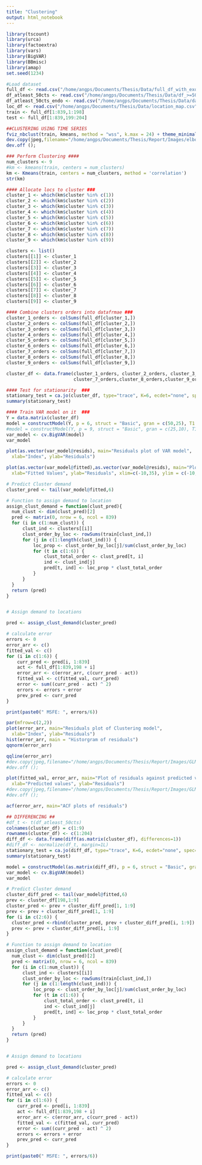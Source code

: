```yaml
---
title: "Clustering"
output: html_notebook
---
```


```r
library(tscount)
library(urca)
library(factoextra)
library(vars)
library(BigVAR)
library(BBmisc)
library(amap)
set.seed(1234)
```

```r
#Load dataset
full_df <- read.csv("/home/angps/Documents/Thesis/Data/full_df_with_exo.csv")
df_atleast_50cts <- read.csv("/home/angps/Documents/Thesis/Data/df_>=50_with_exo.csv")
df_atleast_50cts_endo <- read.csv("/home/angps/Documents/Thesis/Data/data_>=50cts.csv")
loc_df <- read.csv("/home/angps/Documents/Thesis/Data/location_map.csv")
train <- full_df[1:839,1:198]
test <- full_df[1:839,199:204]
```


```r
##CLUSTERING USING TIME SERIES
fviz_nbclust(train, kmeans, method = "wss", k.max = 24) + theme_minimal() + ggtitle("Elbow Method")
dev.copy(jpeg,filename="/home/angps/Documents/Thesis/Report/Images/elbow.jpg");
dev.off ();
```

```r
### Perform Clustering ####
num_clusters <- 9
#km <- kmeans(train, centers = num_clusters)
km <- Kmeans(train, centers = num_clusters, method = 'correlation')
str(km)
```

```r
#### Allocate locs to cluster ###
cluster_1 <- which(km$cluster %in% c(1))
cluster_2 <- which(km$cluster %in% c(2))
cluster_3 <- which(km$cluster %in% c(3))
cluster_4 <- which(km$cluster %in% c(4))
cluster_5 <- which(km$cluster %in% c(5))
cluster_6 <- which(km$cluster %in% c(6))
cluster_7 <- which(km$cluster %in% c(7))
cluster_8 <- which(km$cluster %in% c(8))
cluster_9 <- which(km$cluster %in% c(9))

clusters <- list()
clusters[[1]] <- cluster_1
clusters[[2]] <- cluster_2
clusters[[3]] <- cluster_3
clusters[[4]] <- cluster_4
clusters[[5]] <- cluster_5
clusters[[6]] <- cluster_6
clusters[[7]] <- cluster_7
clusters[[8]] <- cluster_8
clusters[[9]] <- cluster_9
```

```r
#### Combine clusters orders into datafrmae ###
cluster_1_orders <- colSums(full_df[cluster_1,])
cluster_2_orders <- colSums(full_df[cluster_2,])
cluster_3_orders <- colSums(full_df[cluster_3,])
cluster_4_orders <- colSums(full_df[cluster_4,])
cluster_5_orders <- colSums(full_df[cluster_5,])
cluster_6_orders <- colSums(full_df[cluster_6,])
cluster_7_orders <- colSums(full_df[cluster_7,])
cluster_8_orders <- colSums(full_df[cluster_8,])
cluster_9_orders <- colSums(full_df[cluster_9,])

cluster_df <- data.frame(cluster_1_orders, cluster_2_orders, cluster_3_orders, cluster_4_orders, cluster_5_orders, cluster_6_orders,
                         cluster_7_orders,cluster_8_orders,cluster_9_orders)
```

```r
#### Test for stationarity  ###
stationary_test = ca.jo(cluster_df, type="trace", K=6, ecdet="none", spec="longrun")
summary(stationary_test)
```

```r
#### Train VAR model on it  ###
Y = data.matrix(cluster_df)
model = constructModel(Y, p = 6, struct = "Basic", gran = c(50,25), T1 = 156, T2 = 198)
#model = constructModel(Y, p = 9, struct = "Basic", gran = c(25,10), T1 = 100, T2 = 200)
var_model <- cv.BigVAR(model)
var_model
```

```r
plot(as.vector(var_model@resids), main="Residuals plot of VAR model", 
  xlab="Index", ylab="Residuals")
```

```r
plot(as.vector(var_model@fitted),as.vector(var_model@resids), main="Plot of residuals against fitted values", 
  xlab="Fitted Values", ylab="Residuals", xlim=c(-10,35), ylim = c(-10,35))
```


```r
# Predict Cluster demand 
cluster_pred <- tail(var_model@fitted,6)
```

```r
# Function to assign demand to location
assign_clust_demand = function(clust_pred){
  num_clust <- dim(clust_pred)[2]
  pred <- matrix(0, nrow = 6, ncol = 839)  
  for (i in c(1:num_clust)) {
      clust_ind <- clusters[[i]]  
      clust_order_by_loc <- rowSums(train[clust_ind,])
      for (j in c(1:length(clust_ind))) {
          loc_prop <- clust_order_by_loc[j]/sum(clust_order_by_loc)
          for (t in c(1:6)) {
              clust_total_order <- clust_pred[t, i]
              ind <- clust_ind[j]
              pred[t, ind] <- loc_prop * clust_total_order
          }
      }
  }
  return (pred) 
}


# Assign demand to locations

pred <- assign_clust_demand(cluster_pred)

```

```r
# calculate error
errors <- 0
error_arr <- c()
fitted_val <- c()
for (i in c(1:6)) {
    curr_pred <- pred[i, 1:839]
    act <- full_df[1:839,198 + i]
    error_arr <- c(error_arr, c(curr_pred - act))
    fitted_val <- c(fitted_val, curr_pred)
    error <- sum((curr_pred - act) ^ 2)
    errors <- errors + error
    prev_pred <- curr_pred
}

print(paste0(" MSFE: ", errors/6))
```


```r
par(mfrow=c(2,2))
plot(error_arr, main="Residuals plot of Clustering model", 
  xlab="Index", ylab="Residuals")
hist(error_arr, main = "Historgram of residuals")
qqnorm(error_arr)

qqline(error_arr)
#dev.copy(jpeg,filename="/home/angps/Documents/Thesis/Report/Images/GLM_resids.jpg");
#dev.off ();

```

```r
plot(fitted_val, error_arr, main="Plot of residuals against predicted values", 
  xlab="Predicted values", ylab="Residuals")
#dev.copy(jpeg,filename="/home/angps/Documents/Thesis/Report/Images/GLM_resids_vs_fitted.jpg");
#dev.off ();

```

```r
acf(error_arr, main="ACF plots of residuals")
```

```r
## DIFFERENCING ##
#df_t <- t(df_atleast_50cts)
colnames(cluster_df) = c(1:9)
rownames(cluster_df) <- c(1:204)
diff_df <- data.frame(diff(as.matrix(cluster_df), differences=1))
#diff_df <- normalize(df_t, margin=1L)
stationary_test = ca.jo(diff_df, type="trace", K=6, ecdet="none", spec="longrun")
summary(stationary_test)
```

```r
model = constructModel(as.matrix(diff_df), p = 6, struct = "Basic", gran = c(25,10), T1 = 156, T2 = 198)
var_model <- cv.BigVAR(model)
var_model
```

```r
# Predict Cluster demand 
cluster_diff_pred <- tail(var_model@fitted,6)
prev <- cluster_df[198,1:9]
cluster_pred <- prev + cluster_diff_pred[1, 1:9]
prev <- prev + cluster_diff_pred[1, 1:9]
for (i in c(2:6)) {
  cluster_pred <-rbind(cluster_pred, prev + cluster_diff_pred[i, 1:9])
  prev <- prev + cluster_diff_pred[i, 1:9]
}
```

```r
# Function to assign demand to location
assign_clust_demand = function(clust_pred){
  num_clust <- dim(clust_pred)[2]
  pred <- matrix(0, nrow = 6, ncol = 839)  
  for (i in c(1:num_clust)) {
      clust_ind <- clusters[[i]]  
      clust_order_by_loc <- rowSums(train[clust_ind,])
      for (j in c(1:length(clust_ind))) {
          loc_prop <- clust_order_by_loc[j]/sum(clust_order_by_loc)
          for (t in c(1:6)) {
              clust_total_order <- clust_pred[t, i]
              ind <- clust_ind[j]
              pred[t, ind] <- loc_prop * clust_total_order
          }
      }
  }
  return (pred) 
}


# Assign demand to locations

pred <- assign_clust_demand(cluster_pred)

```

```r
# calculate error
errors <- 0
error_arr <- c()
fitted_val <- c()
for (i in c(1:6)) {
    curr_pred <- pred[i, 1:839]
    act <- full_df[1:839,198 + i]
    error_arr <- c(error_arr, c(curr_pred - act))
    fitted_val <- c(fitted_val, curr_pred)
    error <- sum((curr_pred - act) ^ 2)
    errors <- errors + error
    prev_pred <- curr_pred
}

print(paste0(" MSFE: ", errors/6))
```

